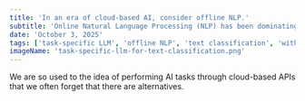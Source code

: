 ```yaml
---
title: 'In an era of cloud-based AI, consider offline NLP.'
subtitle: 'Online Natural Language Processing (NLP) has been dominating the conversation since GPT-3. But is it always the best option?'
date: 'October 3, 2025'
tags: ['task-specific LLM', 'offline NLP', 'text classification', 'without training data', 'NLP', 'machine learning']
imageName: 'task-specific-llm-for-text-classification.png'
---
```


We are so used to the idea of performing AI tasks through cloud-based APIs that we often forget
that there are alternatives.
